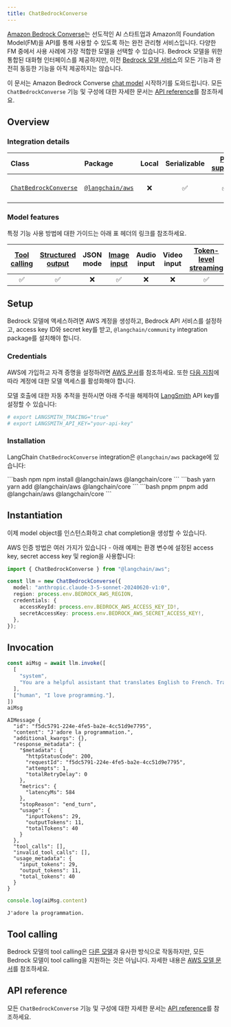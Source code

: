 ```yaml
---
title: ChatBedrockConverse
---
```


[Amazon Bedrock Converse](https://docs.aws.amazon.com/bedrock/latest/APIReference/API_runtime_Converse.html)는 선도적인 AI 스타트업과 Amazon의 Foundation Model(FM)을 API를 통해 사용할 수 있도록 하는 완전 관리형 서비스입니다. 다양한 FM 중에서 사용 사례에 가장 적합한 모델을 선택할 수 있습니다. Bedrock 모델을 위한 통합된 대화형 인터페이스를 제공하지만, 이전 [Bedrock 모델 서비스](/oss/integrations/chat/bedrock)의 모든 기능과 완전히 동등한 기능을 아직 제공하지는 않습니다.

이 문서는 Amazon Bedrock Converse [chat model](/oss/langchain/models) 시작하기를 도와드립니다. 모든 `ChatBedrockConverse` 기능 및 구성에 대한 자세한 문서는 [API reference](https://api.js.langchain.com/classes/langchain_aws.ChatBedrockConverse.html)를 참조하세요.

## Overview

### Integration details

| Class | Package | Local | Serializable | [PY support](https://python.langchain.com/docs/integrations/chat/bedrock/#beta-bedrock-converse-api) | Downloads | Version |
| :--- | :--- | :---: | :---: |  :---: | :---: | :---: |
| [`ChatBedrockConverse`](https://api.js.langchain.com/classes/langchain_aws.ChatBedrockConverse.html) | [`@langchain/aws`](https://npmjs.com/@langchain/aws) | ❌ | ✅ | ✅ | ![NPM - Downloads](https://img.shields.io/npm/dm/@langchain/aws?style=flat-square&label=%20&) | ![NPM - Version](https://img.shields.io/npm/v/@langchain/aws?style=flat-square&label=%20&) |

### Model features

특정 기능 사용 방법에 대한 가이드는 아래 표 헤더의 링크를 참조하세요.

| [Tool calling](/oss/langchain/tools) | [Structured output](/oss/langchain/structured-output) | JSON mode | [Image input](/oss/langchain/messages#multimodal) | Audio input | Video input | [Token-level streaming](/oss/langchain/streaming/) | [Token usage](/oss/langchain/models#token-usage) | [Logprobs](/oss/langchain/models#log-probabilities) |
| :---: | :---: | :---: | :---: |  :---: | :---: | :---: | :---: | :---: |
| ✅ | ✅ | ❌ | ✅ | ❌ | ❌ | ✅ | ✅ | ❌ |

## Setup

Bedrock 모델에 액세스하려면 AWS 계정을 생성하고, Bedrock API 서비스를 설정하고, access key ID와 secret key를 받고, `@langchain/community` integration package를 설치해야 합니다.

### Credentials

AWS에 가입하고 자격 증명을 설정하려면 [AWS 문서](https://docs.aws.amazon.com/bedrock/latest/userguide/getting-started.html)를 참조하세요. 또한 [다음 지침](https://docs.aws.amazon.com/bedrock/latest/userguide/model-access.html)에 따라 계정에 대한 모델 액세스를 활성화해야 합니다.

모델 호출에 대한 자동 추적을 원하시면 아래 주석을 해제하여 [LangSmith](https://docs.smith.langchain.com/) API key를 설정할 수 있습니다:

```bash
# export LANGSMITH_TRACING="true"
# export LANGSMITH_API_KEY="your-api-key"
```

### Installation

LangChain `ChatBedrockConverse` integration은 `@langchain/aws` package에 있습니다:

<CodeGroup>
```bash npm
npm install @langchain/aws @langchain/core
```
```bash yarn
yarn add @langchain/aws @langchain/core
```
```bash pnpm
pnpm add @langchain/aws @langchain/core
```
</CodeGroup>

## Instantiation

이제 model object를 인스턴스화하고 chat completion을 생성할 수 있습니다.

AWS 인증 방법은 여러 가지가 있습니다 - 아래 예제는 환경 변수에 설정된 access key, secret access key 및 region을 사용합니다:

```typescript
import { ChatBedrockConverse } from "@langchain/aws";

const llm = new ChatBedrockConverse({
  model: "anthropic.claude-3-5-sonnet-20240620-v1:0",
  region: process.env.BEDROCK_AWS_REGION,
  credentials: {
    accessKeyId: process.env.BEDROCK_AWS_ACCESS_KEY_ID!,
    secretAccessKey: process.env.BEDROCK_AWS_SECRET_ACCESS_KEY!,
  },
});
```

## Invocation

```typescript
const aiMsg = await llm.invoke([
  [
    "system",
    "You are a helpful assistant that translates English to French. Translate the user sentence.",
  ],
  ["human", "I love programming."],
])
aiMsg
```

```output
AIMessage {
  "id": "f5dc5791-224e-4fe5-ba2e-4cc51d9e7795",
  "content": "J'adore la programmation.",
  "additional_kwargs": {},
  "response_metadata": {
    "$metadata": {
      "httpStatusCode": 200,
      "requestId": "f5dc5791-224e-4fe5-ba2e-4cc51d9e7795",
      "attempts": 1,
      "totalRetryDelay": 0
    },
    "metrics": {
      "latencyMs": 584
    },
    "stopReason": "end_turn",
    "usage": {
      "inputTokens": 29,
      "outputTokens": 11,
      "totalTokens": 40
    }
  },
  "tool_calls": [],
  "invalid_tool_calls": [],
  "usage_metadata": {
    "input_tokens": 29,
    "output_tokens": 11,
    "total_tokens": 40
  }
}
```

```typescript
console.log(aiMsg.content)
```

```output
J'adore la programmation.
```

## Tool calling

Bedrock 모델의 tool calling은 [다른 모델](/oss/langchain/tools)과 유사한 방식으로 작동하지만, 모든 Bedrock 모델이 tool calling을 지원하는 것은 아닙니다. 자세한 내용은 [AWS 모델 문서](https://docs.aws.amazon.com/bedrock/latest/APIReference/welcome.html)를 참조하세요.

## API reference

모든 `ChatBedrockConverse` 기능 및 구성에 대한 자세한 문서는 [API reference](https://api.js.langchain.com/classes/langchain_aws.ChatBedrockConverse.html)를 참조하세요.